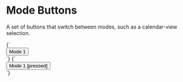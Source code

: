 
<Meta title="Objects/Button--mode" />

# Mode Buttons

A set of buttons that switch between modes, such as a calendar-view selection.

<Canvas isColumn>
  <Story name="Button--mode">
    {`
      <div class="o-button--mode-group">
        <button type="button" class="o-button o-button--mode u-h6">
          Mode 1
        </button>
      </div>
    `}
  </Story>
  <Story name="Button--mode [pressed]">
    {`
      <div class="o-button--mode-group">
        <button type="button" class="o-button o-button--mode u-h6" aria-pressed="true">
          Mode 1 [pressed]
        </button>
      </div>
    `}
  </Story>
</Canvas>
